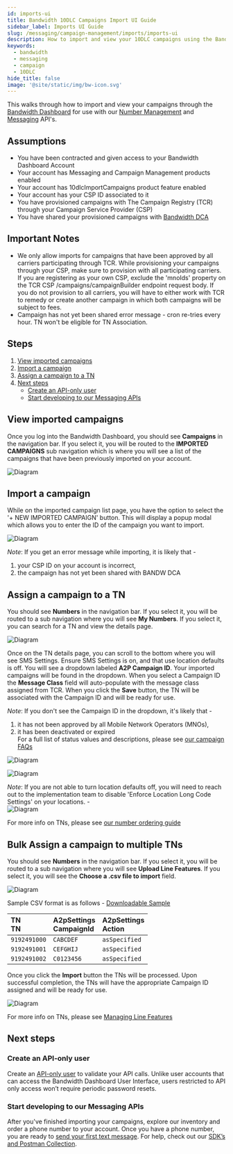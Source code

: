 ```yaml
---
id: imports-ui
title: Bandwidth 10DLC Campaigns Import UI Guide
sidebar_label: Imports UI Guide
slug: /messaging/campaign-management/imports/imports-ui
description: How to import and view your 10DLC campaigns using the Bandwidth Dashboard
keywords:
  - bandwidth
  - messaging
  - campaign
  - 10DLC
hide_title: false
image: '@site/static/img/bw-icon.svg'
---
```


This walks through how to import and view your campaigns through the [Bandwidth Dashboard](https://dashboard.bandwidth.com) for use with our [Number Management](/docs/numbers) and [Messaging](/docs/messaging) API's.

## Assumptions
* You have been contracted and given access to your Bandwidth Dashboard Account
* Your account has Messaging and Campaign Management products enabled
* Your account has 10dlcImportCampaigns product feature enabled
* Your account has your CSP ID associated to it
* You have provisioned campaigns with The Campaign Registry (TCR) through your Campaign Service Provider (CSP)
* You have shared your provisioned campaigns with [Bandwidth DCA](../faq)

## Important Notes

* We only allow imports for campaigns that have been approved by all carriers participating through TCR. 
While provisioning your campaigns through your CSP, make sure to provision with all participating carriers. 
If you are registering as your own CSP, exclude the 'mnoIds' property on the TCR CSP /campaigns/campaignBuilder endpoint request body. 
If you do not provision to all carriers, you will have to either work with TCR to remedy or create another campaign in which both campaigns will be subject to fees.
* Campaign has not yet been shared error message - cron re-tries every hour. TN won't be eligible for TN Association.

## Steps
1. [View imported campaigns](#view-imported-campaigns)
1. [Import a campaign](#import-a-campaign)
1. [Assign a campaign to a TN](#assign-a-campaign-to-a-tn)
1. [Next steps](#next-steps)
    * [Create an API-only user](#create-an-api-only-user)
    * [Start developing to our Messaging APIs](#start-developing-to-our-messaging-apis)

## View imported campaigns
Once you log into the Bandwidth Dashboard, you should see **Campaigns** in the navigation bar. 
If you select it, you will be routed to the **IMPORTED CAMPAIGNS** sub navigation 
which is where you will see a list of the campaigns that have been previously imported on your account. 

![Diagram](@site/static/img/docs-diagrams/messaging/campaign-import-list.png)


## Import a campaign
While on the imported campaign list page, you have the option to select the '+ NEW IMPORTED CAMPAIGN' button.
This will display a popup modal which allows you to enter the ID of the campaign you want to import.

![Diagram](@site/static/img/docs-diagrams/messaging/campaign-import-modal.png)
<br/>

_Note_: If you get an error message while importing, it is likely that -
1) your CSP ID on your account is incorrect,
2) the campaign has not yet been shared with BANDW DCA

## Assign a campaign to a TN

You should see **Numbers** in the navigation bar. 
If you select it, you will be routed to a sub navigation where you will see **My Numbers**.
If you select it, you can search for a TN and view the details page.

![Diagram](@site/static/img/docs-diagrams/messaging/tn-option-order-1.png)
<br/>

Once on the TN details page, you can scroll to the bottom where you will see SMS Settings. 
Ensure SMS Settings is on, and that use location defaults is off. 
You will see a dropdown labeled **A2P Campaign ID**. 
Your imported campaigns will be found in the dropdown. 
When you select a Campaign ID the **Message Class** field will auto-populate with the message class assigned from TCR.
When you click the **Save** button, the TN will be associated with the Campaign ID and will be ready for use.<br/>

_Note_: 
If you don't see the Campaign ID in the dropdown, it's likely that - 
1) it has not been approved by all Mobile Network Operators (MNOs),
2) it has been deactivated or expired<br/>
For a full list of status values and descriptions, please see [our campaign FAQs](../faq) <br/>

![Diagram](@site/static/img/docs-diagrams/messaging/tn-option-order-2.png)
<br/> 
  
![Diagram](@site/static/img/docs-diagrams/messaging/tn-option-order-3.png)
<br/>

_Note_: 
If you are not able to turn location defaults off, you will need to reach out to the implementation team to disable 'Enforce Location Long Code Settings' on your locations. - <br/>
![Diagram](@site/static/img/docs-diagrams/messaging/disabled-location-defaults.png)
<br/>

For more info on TNs, please see [our number ordering guide](/docs/numbers/guides/searchingForNumbers)

## Bulk Assign a campaign to multiple TNs
You should see **Numbers** in the navigation bar. 
If you select it, you will be routed to a sub navigation where you will see **Upload Line Features**.
If you select it, you will see the **Choose a .csv file to import** field.

![Diagram](@site/static/img/docs-diagrams/messaging/tn-bulk-upload-1.png)
<br/>

Sample CSV format is as follows - [Downloadable Sample](@site/static/csv/tn_option_order_sample.csv)

| TN <br/> TN       | A2pSettings <br/> CampaignId   | A2pSettings <br/> Action      | 
|:------------------|:------------------|:------------------|
| `9192491000`      | `CABCDEF`         | `asSpecified`     |
| `9192491001`      | `CEFGHIJ`         | `asSpecified`     |
| `9192491002`      | `C0123456`        | `asSpecified`     |

Once you click the **Import** button the TNs will be processed. 
Upon successful completion, the TNs will have the appropriate Campaign ID assigned and will be ready for use.

![Diagram](@site/static/img/docs-diagrams/messaging/tn-bulk-upload-2.png)
<br/>

For more info on TNs, please see [Managing Line Features](/docs/numbers/guides/manageNumberFeatures)

## Next steps
### Create an API-only user
Create an [API-only user](../../../../account/credentials) to validate your API calls. Unlike user accounts that can access the Bandwidth Dashboard User Interface, users restricted to API only access won’t require periodic password resets.

### Start developing to our Messaging APIs
After you've finished importing your campaigns, explore our inventory and order a phone number to your account. Once you have a phone number, you are ready to [send your first text message](../../../../messaging/createMessage). For help, check out our [SDK’s and Postman Collection](/sdks).
